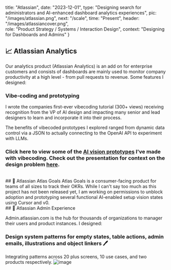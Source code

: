 
  title: "Atlassian",
  date: "2023-12-01",
  type: "Designing search for administrators and AI-enhanced dashboard analytics experiences",
  pic: "/images/atlassian.png",
  next: "/scale",
  time: "Present",
  header: "/images/atlassiancover.png",   
  role: "Product Strategy / Systems / Interaction Design",
  context: "Designing for Dashboards and Admins"
}


## 📈 Atlassian Analytics 

Our analytics product (Atlassian Analytics) is an add on for enterprise customers and consists of dashboards are mainly used to monitor company productivity at a high level - from pull requests to revenue. Some features I designed: 
<Row content1="<h3>AI-gen SQLite Custom Formulas ✨</h3><em><h4><a href='https://connieliu.work/customformula'>Case study</a> (password in resume!)</h4></em><p>Led to 11% increase in accuracy, AI-generated represented 25% of all custom formulas created, reduced support requests by 91% and increased overall custom formula creation by 30%.</p>" 
content2="<img src = '/atlassian/AI_formula.gif' />"
/>

<Row content1="<h3>Custom templates 📊 </h3> <em><h4>Transferring case study in progress, please contact me for more info!</h4></em><p>Making it easier to reuse company-specific dashboards to increase overall dashboard MAU and increase enterprise product adoption.</p>" 
content2="<img src = '/atlassian/customtemp.png' />"
/>

<Row content1="<h3>Generative AI Research 🔬 </h3><p>Led exploratory user research on receptions to Chart Insights and Dashboard Insights (concept) which received recognition from Head of Product and impacted the Rovo AI team's roadmap.</p>" 
content2="<img src = '/atlassian/genai.png' />"
/>

### Vibe-coding and prototyping

I wrote the companies first-ever vibecoding tutorial (300+ views) receiving recognition from the VP of AI design and impacting many senior and lead designers to learn and incorporate it into their process. 

The benefits of vibecoded prototypes I explored ranged from dynamic data control via a JSON to actually connecting to the OpenAI API to experiment with LLMs.

### Click here to view some of the [AI vision prototypes](https://www.figma.com/proto/DPlKenjlZAWzJr7iLvQSjv/AI-Jam-Ideas-for-Goals?page-id=585%3A3561&node-id=586-3705&p=f&viewport=22%2C339%2C0.08&t=qbDXjHASuUw6MS6q-1&scaling=contain&content-scaling=fixed&starting-point-node-id=586%3A3705) I've made with vibecoding. Check out the presentation for context on the design problem [here](https://www.figma.com/proto/DPlKenjlZAWzJr7iLvQSjv/AI-Jam-Ideas-for-Goals?page-id=286%3A54&node-id=295-33824&p=f&viewport=317%2C191%2C0.06&t=n0AUdwOxbACRXT1S-1&scaling=scale-down&content-scaling=fixed&starting-point-node-id=295%3A33824&show-proto-sidebar=1).

<br />
## 🎯 Atlassian Atlas Goals 
Atlas Goals is a consumer-facing product for teams of all sizes to track their OKRs. While I can't say too much as this project has not been released yet, I am working on permissions to unblock adoption and prototyping several functional AI-enabled setup vision states using Cursor and v0.
<br />
## 👤 Atlassian Admin Experience

Admin.atlassian.com is the hub for thousands of organizations to manager their users and product instances. I designed:
<Row content1="<h3>A search experience and vision for thousands of administrators 🔍</h3><em><h4><a href='https://community.atlassian.com/t5/Atlassian-Platform-articles/Introducing-Atlassian-Administration-Search-Find-Settings-Faster/ba-p/2778798'>Announcement</a></h4></em><p>Led research and design for feature that doubled the rate of successful searches to 44%.</p>" 
content2="<img src = '/atlassian/search.gif'  autoplay loop />"
/>
<br />
<Row content1="<h3>Designing complex flows to unblock datacenter to cloud migration ☁️</h3><p>End to end project touching three different product surfaces spanning two other teams and timezones to solve a key blocker for enterprise companies.</p>" 
content2="<img src = '/atlassian/flow.png' />"
/>

### Design system patterns for empty states, table actions, admin emails, illustrations and object linkers 🖊️
Integrating patterns across 20 plus screens, 10 use cases, and two products respectively.
![image](/atlassian/designsystem.png)
<br />
